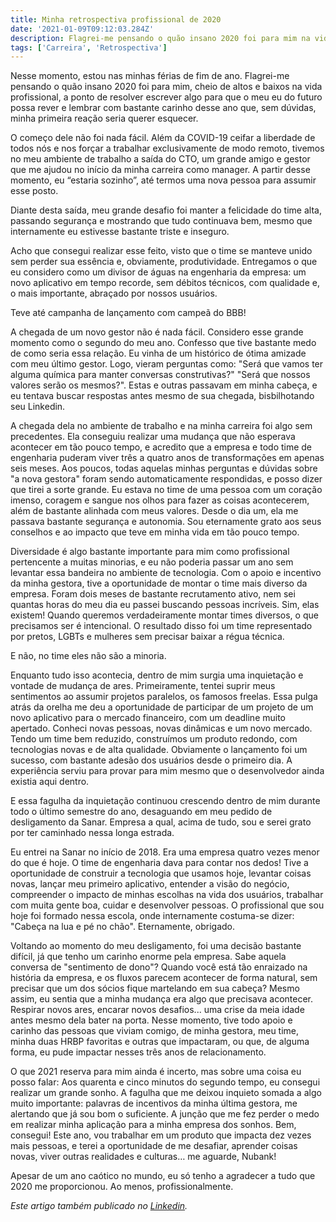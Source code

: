 ```yaml
---
title: Minha retrospectiva profissional de 2020
date: '2021-01-09T09:12:03.284Z'
description: Flagrei-me pensando o quão insano 2020 foi para mim na vida profissional e resolvi escrever esse resumo.
tags: ['Carreira', 'Retrospectiva']
---
```


Nesse momento, estou nas minhas férias de fim de ano. Flagrei-me pensando o quão insano 2020 foi para mim, cheio de altos e baixos na vida profissional, a ponto de resolver escrever algo para que o meu eu do futuro possa rever e lembrar com bastante carinho desse ano que, sem dúvidas, minha primeira reação seria querer esquecer.

O começo dele não foi nada fácil. Além da COVID-19 ceifar a liberdade de todos nós e nos forçar a trabalhar exclusivamente de modo remoto, tivemos no meu ambiente de trabalho a saída do CTO, um grande amigo e gestor que me ajudou no início da minha carreira como manager. A partir desse momento, eu “estaria sozinho”, até termos uma nova pessoa para assumir esse posto.

Diante desta saída, meu grande desafio foi manter a felicidade do time alta, passando segurança e mostrando que tudo continuava bem, mesmo que internamente eu estivesse bastante triste e inseguro.

Acho que consegui realizar esse feito, visto que o time se manteve unido sem perder sua essência e, obviamente, produtividade. Entregamos o que eu considero como um divisor de águas na engenharia da empresa: um novo aplicativo em tempo recorde, sem débitos técnicos, com qualidade e, o mais importante, abraçado por nossos usuários.

Teve até campanha de lançamento com campeã do BBB!

A chegada de um novo gestor não é nada fácil. Considero esse grande momento como o segundo do meu ano. Confesso que tive bastante medo de como seria essa relação. Eu vinha de um histórico de ótima amizade com meu último gestor. Logo, vieram perguntas como: "Será que vamos ter alguma química para manter conversas construtivas?" "Será que nossos valores serão os mesmos?". Estas e outras passavam em minha cabeça, e eu tentava buscar respostas antes mesmo de sua chegada, bisbilhotando seu Linkedin.

A chegada dela no ambiente de trabalho e na minha carreira foi algo sem precedentes. Ela conseguiu realizar uma mudança que não esperava acontecer em tão pouco tempo, e acredito que a empresa e todo time de engenharia puderam viver três a quatro anos de transformações em apenas seis meses. Aos poucos, todas aquelas minhas perguntas e dúvidas sobre "a nova gestora" foram sendo automaticamente respondidas, e posso dizer que tirei a sorte grande. Eu estava no time de uma pessoa com um coração imenso, coragem e sangue nos olhos para fazer as coisas acontecerem, além de bastante alinhada com meus valores. Desde o dia um, ela me passava bastante segurança e autonomia. Sou eternamente grato aos seus conselhos e ao impacto que teve em minha vida em tão pouco tempo.

Diversidade é algo bastante importante para mim como profissional pertencente a muitas minorias, e eu não poderia passar um ano sem levantar essa bandeira no ambiente de tecnologia. Com o apoio e incentivo da minha gestora, tive a oportunidade de montar o time mais diverso da empresa. Foram dois meses de bastante recrutamento ativo, nem sei quantas horas do meu dia eu passei buscando pessoas incríveis. Sim, elas existem! Quando queremos verdadeiramente montar times diversos, o que precisamos ser é intencional. O resultado disso foi um time representado por pretos, LGBTs e mulheres sem precisar baixar a régua técnica.

E não, no time eles não são a minoria.

Enquanto tudo isso acontecia, dentro de mim surgia uma inquietação e vontade de mudança de ares. Primeiramente, tentei suprir meus sentimentos ao assumir projetos paralelos, os famosos freelas. Essa pulga atrás da orelha me deu a oportunidade de participar de um projeto de um novo aplicativo para o mercado financeiro, com um deadline muito apertado. Conheci novas pessoas, novas dinâmicas e um novo mercado. Tendo um time bem reduzido, construímos um produto redondo, com tecnologias novas e de alta qualidade. Obviamente o lançamento foi um sucesso, com bastante adesão dos usuários desde o primeiro dia. A experiência serviu para provar para mim mesmo que o desenvolvedor ainda existia aqui dentro.

E essa fagulha da inquietação continuou crescendo dentro de mim durante todo o último semestre do ano, desaguando em meu pedido de desligamento da Sanar. Empresa a qual, acima de tudo, sou e serei grato por ter caminhado nessa longa estrada.

Eu entrei na Sanar no início de 2018. Era uma empresa quatro vezes menor do que é hoje. O time de engenharia dava para contar nos dedos! Tive a oportunidade de construir a tecnologia que usamos hoje, levantar coisas novas, lançar meu primeiro aplicativo, entender a visão do negócio, compreender o impacto de minhas escolhas na vida dos usuários, trabalhar com muita gente boa, cuidar e desenvolver pessoas. O profissional que sou hoje foi formado nessa escola, onde internamente costuma-se dizer: "Cabeça na lua e pé no chão". Eternamente, obrigado.

Voltando ao momento do meu desligamento, foi uma decisão bastante difícil, já que tenho um carinho enorme pela empresa. Sabe aquela conversa de "sentimento de dono"? Quando você está tão enraizado na história da empresa, e os fluxos parecem acontecer de forma natural, sem precisar que um dos sócios fique martelando em sua cabeça? Mesmo assim, eu sentia que a minha mudança era algo que precisava acontecer. Respirar novos ares, encarar novos desafios... uma crise da meia idade antes mesmo dela bater na porta. Nesse momento, tive todo apoio e carinho das pessoas que viviam comigo, de minha gestora, meu time, minha duas HRBP favoritas e outras que impactaram, ou que, de alguma forma, eu pude impactar nesses três anos de relacionamento.

O que 2021 reserva para mim ainda é incerto, mas sobre uma coisa eu posso falar: Aos quarenta e cinco minutos do segundo tempo, eu consegui realizar um grande sonho. A fagulha que me deixou inquieto somada a algo muito importante: palavras de incentivos da minha última gestora, me alertando que já sou bom o suficiente. A junção que me fez perder o medo em realizar minha aplicação para a minha empresa dos sonhos. Bem, consegui! Este ano, vou trabalhar em um produto que impacta dez vezes mais pessoas, e terei a oportunidade de me desafiar, aprender coisas novas, viver outras realidades e culturas… me aguarde, Nubank!

Apesar de um ano caótico no mundo, eu só tenho a agradecer a tudo que 2020 me proporcionou. Ao menos, profissionalmente.

_Este artigo também publicado no [Linkedin](https://www.linkedin.com/pulse/minha-retrospectiva-profissional-de-2020-diego-costa/)._
